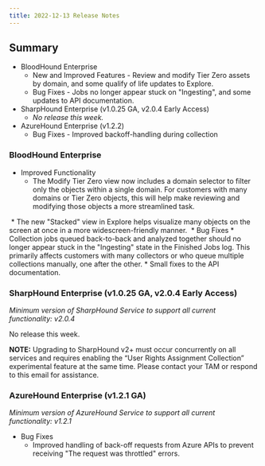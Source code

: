 ```yaml
---
title: 2022-12-13 Release Notes
---
```


## Summary

* BloodHound Enterprise
    * New and Improved Features - Review and modify Tier Zero assets by domain, and some qualify of life updates to Explore.
    * Bug Fixes - Jobs no longer appear stuck on "Ingesting", and some updates to API documentation.
* SharpHound Enterprise (v1.0.25 GA, v2.0.4 Early Access)
    * _No release this week._
* AzureHound Enterprise (v1.2.2)
    * Bug Fixes - Improved backoff-handling during collection

### BloodHound Enterprise

* Improved Functionality
    * The Modify Tier Zero view now includes a domain selector to filter only the objects within a single domain. For customers with many domains or Tier Zero objects, this will help make reviewing and modifying those objects a more streamlined task.
<Frame>
  <img src="/hc/images/image-32.png" alt=""/>
</Frame>
    * The new "Stacked" view in Explore helps visualize many objects on the screen at once in a more widescreen-friendly manner.
<Frame>
  <img src="/hc/images/image-33.gif" alt=""/>
</Frame>
* Bug Fixes
    * Collection jobs queued back-to-back and analyzed together should no longer appear stuck in the "Ingesting" state in the Finished Jobs log. This primarily affects customers with many collectors or who queue multiple collections manually, one after the other.
    * Small fixes to the API documentation.

### SharpHound Enterprise (v1.0.25 GA, v2.0.4 Early Access)

_Minimum version of SharpHound Service to support all current functionality: v2.0.4_

No release this week.

**NOTE:** Upgrading to SharpHound v2+ must occur concurrently on all services and requires enabling the “User Rights Assignment Collection” experimental feature at the same time. Please contact your TAM or respond to this email for assistance.

### AzureHound Enterprise (v1.2.1 GA)

_Minimum version of AzureHound Service to support all current functionality: v1.2.1_

* Bug Fixes
    * Improved handling of back-off requests from Azure APIs to prevent receiving "The request was throttled" errors.


